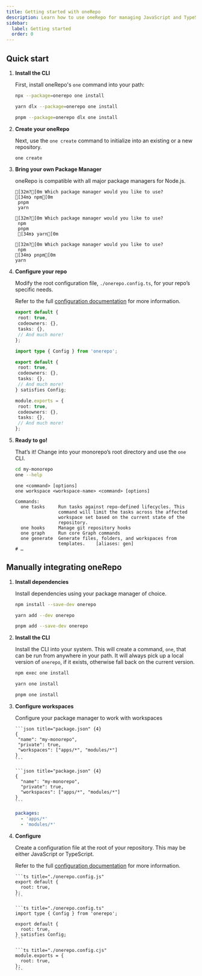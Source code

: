 ```yaml
---
title: Getting started with oneRepo
description: Learn how to use oneRepo for managing JavaScript and TypeScript monorepos.
sidebar:
  label: Getting started
  order: 0
---
```



## Quick start

<Steps>

1. **Install the CLI**

   First, install oneRepo's `one` command into your path:

   <Tabs syncKey="pkgmanager">

    <TabItem label="npm">

   ```sh title="Install via npm"
   npx --package=onerepo one install
   ```

    </TabItem>

    <TabItem label="yarn">

   ```sh title="Install via Yarn"
   yarn dlx --package=onerepo one install
   ```

    </TabItem>

    <TabItem label="pnpm">

   ```sh title="Install via pnpm"
   pnpm --package=onerepo dlx one install
   ```

    </TabItem>

   </Tabs>

2. **Create your oneRepo**

   Next, use the `one create` command to initialize into an existing or a new repository.

   ```sh title="Initialize oneRepo in a new or existing repository"
   one create
   ```

3. **Bring your own Package Manager**

   oneRepo is compatible with all major package managers for Node.js.

   <Tabs syncKey="pkgmanager">

    <TabItem label="npm">

   ```ansi title="Choose your own package manager"
   [32m?[0m Which package manager would you like to use?
   [34m❯ npm[0m
    pnpm
    yarn
   ```

    </TabItem>

    <TabItem label="yarn">

   ```ansi title="Choose your own package manager"
   [32m?[0m Which package manager would you like to use?
    npm
    pnpm
    [34m❯ yarn[0m
   ```

    </TabItem>

    <TabItem label="pnpm">

   ```ansi title="Choose your own package manager"
   [32m?[0m Which package manager would you like to use?
    npm
   [34m❯ pnpm[0m
   yarn
   ```

    </TabItem>

   </Tabs>

4. **Configure your repo**

   Modify the root configuration file, `./onerepo.config.ts`, for your repo’s specific needs.

   Refer to the full [configuration documentation](/docs/config/) for more information.

   <Tabs syncKey="jsflavor">

    <TabItem label="ES Module">

   ```ts title="./onerepo.config.js" {3-5}
   export default {
   	root: true,
   	codeowners: {},
   	tasks: {},
   	// And much more!
   };
   ```

   </TabItem>

   <TabItem label="TypeScript">

   ```ts title="./onerepo.config.ts" {5-7}
   import type { Config } from 'onerepo';

   export default {
   	root: true,
   	codeowners: {},
   	tasks: {},
   	// And much more!
   } satisfies Config;
   ```

   </TabItem>

   <TabItem label="Common JS">

   ```ts title="./onerepo.config.cjs" {3-5}
   module.exports = {
   	root: true,
   	codeowners: {},
   	tasks: {},
   	// And much more!
   };
   ```

    </TabItem>

   </Tabs>

5. **Ready to go!**

   That’s it! Change into your monorepo’s root directory and use the `one` CLI.

   ```sh
   cd my-monorepo
   one --help
   ```

   ```
   one <command> [options]
   one workspace <workspace-name> <command> [options]

   Commands:
     one tasks     Run tasks against repo-defined lifecycles. This
                   command will limit the tasks across the affected
                   workspace set based on the current state of the
                   repository.
     one hooks     Manage git repository hooks
     one graph     Run core Graph commands
     one generate  Generate files, folders, and workspaces from
                   templates.    [aliases: gen]
   # …
   ```

</Steps>

## Manually integrating oneRepo

<Steps>

1.  **Install dependencies**

    Install dependencies using your package manager of choice.

    <Tabs syncKey="pkgmanager">

     <TabItem label="npm">

    ```sh title="Install via npm"
    npm install --save-dev onerepo
    ```

     </TabItem>

     <TabItem label="yarn">

    ```sh title="Install via Yarn"
    yarn add --dev onerepo
    ```

     </TabItem>

     <TabItem label="pnpm">

    ```sh title="Install via pnpm"
    pnpm add --save-dev onerepo
    ```

     </TabItem>

    </Tabs>

1.  **Install the CLI**

    Install the CLI into your system. This will create a command, `one`, that can be run from anywhere in your path. It will always pick up a local version of `onerepo`, if it exists, otherwise fall back on the current version.

    <Tabs syncKey="pkgmanager">

     <TabItem label="npm">

    ```sh title="Install via npm"
    npm exec one install
    ```

     </TabItem>

     <TabItem label="yarn">

    ```sh title="Install via Yarn"
    yarn one install
    ```

     </TabItem>

     <TabItem label="pnpm">

    ```sh title="Install via pnpm"
    pnpm one install
    ```

     </TabItem>

    </Tabs>

1.  **Configure workspaces**

    Configure your package manager to work with workspaces

    <Tabs syncKey="pkgmanager">

      <TabItem label="npm">

        ```json title="package.json" {4}
        {
         "name": "my-monorepo",
         "private": true,
         "workspaces": ["apps/*", "modules/*"]
        }
        ```

      </TabItem>

      <TabItem label="yarn">

        ```json title="package.json" {4}
        {
          "name": "my-monorepo",
          "private": true,
          "workspaces": ["apps/*", "modules/*"]
        }
        ```

     </TabItem>

     <TabItem label="pnpm">

    ```yaml title="pnpm-workspace.yaml"
    packages:
      - 'apps/*'
      - 'modules/*'
    ```

     </TabItem>

    </Tabs>

1.  **Configure**

    Create a configuration file at the root of your repository. This may be either JavaScript or TypeScript.

    Refer to the full [configuration documentation](/docs/config/) for more information.

    <Tabs syncKey="jsflavor">

      <TabItem label="ES Module">

        ```ts title="./onerepo.config.js"
        export default {
          root: true,
        };
        ```

      </TabItem>

      <TabItem label="TypeScript">

        ```ts title="./onerepo.config.ts"
        import type { Config } from 'onerepo';

        export default {
          root: true,
        } satisfies Config;
        ```

      </TabItem>

      <TabItem label="Common JS">

        ```ts title="./onerepo.config.cjs"
        module.exports = {
          root: true,
        };
        ```

     </TabItem>

    </Tabs>

</Steps>
